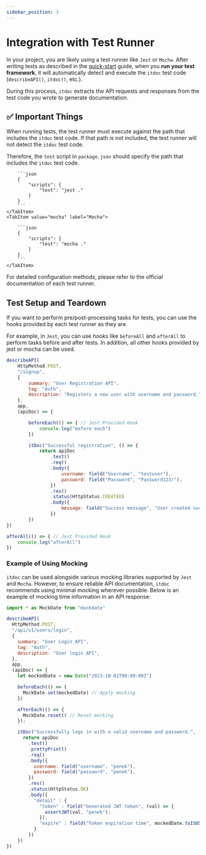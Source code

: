 ```yaml
---
sidebar_position: 3
---
```



# Integration with Test Runner

In your project, you are likely using a test runner like `Jest` or `Mocha`. After writing tests as described in the [quick-start](quick-start) guide, when you **run your test framework**, it will automatically detect and execute the `itdoc` test code (`describeAPI()`, `itdoc()`, etc.).

During this process, `itdoc` extracts the API requests and responses from the test code you wrote to generate documentation.

## ✅ Important Things

When running tests, the test runner must execute against the path that includes the `itdoc` test code. If that path is not included, the test runner will not detect the `itdoc` test code.

Therefore, the `test` script in `package.json` should specify the path that includes the `itdoc` test code.

<Tabs>
    <TabItem value="jest" label="Jest" default>

        ```json
        {
            "scripts": {
                "test": "jest ."
            }
        }
        ```
    </TabItem>
    <TabItem value="mocha" label="Mocha">

        ```json
        {
            "scripts": {
                "test": "mocha ."
            }
        }
        ```
    </TabItem>
</Tabs>

For detailed configuration methods, please refer to the official documentation of each test runner.

## Test Setup and Teardown

If you want to perform pre/post-processing tasks for tests, you can use the hooks provided by each test runner as they are.

For example, in `Jest`, you can use hooks like `beforeAll` and `afterAll` to perform tasks before and after tests. In addition, all other hooks provided by jest or mocha can be used.


```js
describeAPI(
    HttpMethod.POST,
    "/signup",
    {
        summary: "User Registration API",
        tag: "Auth",
        description: "Registers a new user with username and password.",
    },
    app,
    (apiDoc) => {

        beforeEach(() => { // Jest Provided Hook
            console.log("before each")
        })

        itDoc("Successful registration", () => {
            return apiDoc
                .test()
                .req()
                .body({
                    username: field("Username", "testuser"),
                    password: field("Password", "Password123!"),
                })
                .res()
                .status(HttpStatus.CREATED)
                .body({
                    message: field("Success message", "User created successfully"),
                })
        })
})

afterAll(() => { // Jest Provided Hook
    console.log("afterAll")
})
```

### Example of Using Mocking

`itdoc` can be used alongside various mocking libraries supported by `Jest` and `Mocha`. However, to ensure reliable API documentation, `itdoc` recommends using minimal mocking wherever possible.
Below is an example of mocking time information in an API response:

```js
import * as MockDate from "mockdate"

describeAPI(
  HttpMethod.POST,
  "/api/v1/users/login",
  {
    summary: "User Login API",
    tag: "Auth",
    description: "User login API",
  },
  app,
  (apiDoc) => {
    let mockedDate = new Date("2023-10-01T00:00:00Z")

    beforeEach(() => {
      MockDate.set(mockedDate) // Apply mocking
    })

    afterEach(() => {
      MockDate.reset() // Reset mocking
    });

    itDoc("Successfully logs in with a valid username and password.", () => {
      return apiDoc
        .test()
        .prettyPrint()
        .req()
        .body({
          username: field("username", "penek"),
          password: field("password", "penek"),
        })
        .res()
        .status(HttpStatus.OK)
        .body({
          "detail" : {
            "token" : field("Generated JWT token", (val) => {
              assertJWT(val, "penek");
            }),
            "expire" : field("Token expiration time", mockedDate.toISOString()) // Validate using the mocked time
          }
        })
    })
})
```
